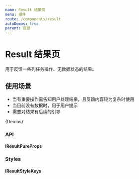 ```yaml
---
name: Result 结果页
menu: 组件
route: /components/result
autoDemos: true
parent: 反馈
---
```


# Result 结果页

用于反馈一些列任务操作、无数据状态的结果。

## 使用场景

- 当有重要操作需告知用户处理结果，且反馈内容较为复杂时使用
- 当目前没有数据时，用于用户提示
- 需要对结果有后续的引导

{Demos}

### API

#### IResultPureProps

<Props propsName="IResultProps" />

### Styles

#### IResultStyleKeys

<Styles typeName="IResultStyleKeys" componentName="result" />
